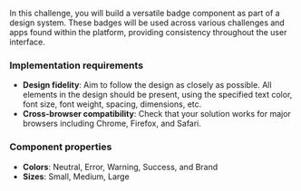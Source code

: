In this challenge, you will build a versatile badge component as part of a design system. These badges will be used across various challenges and apps found within the platform, providing consistency throughout the user interface.

### Implementation requirements

- **Design fidelity**: Aim to follow the design as closely as possible. All elements in the design should be present, using the specified text color, font size, font weight, spacing, dimensions, etc.
- **Cross-browser compatibility**: Check that your solution works for major browsers including Chrome, Firefox, and Safari.

### Component properties

- **Colors**: Neutral, Error, Warning, Success, and Brand
- **Sizes**: Small, Medium, Large
